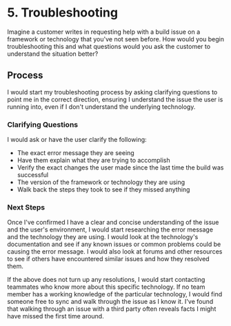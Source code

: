 # 5. Troubleshooting

Imagine a customer writes in requesting help with a build issue on a framework or technology that you've not seen before. How would you begin troubleshooting this and what questions would you ask the customer to understand the situation better?

## Process

I would start my troubleshooting process by asking clarifying questions to point me in the correct direction, ensuring I understand the issue the user is running into, even if I don't understand the underlying technology.

### Clarifying Questions

I would ask or have the user clarify the following:

- The exact error message they are seeing
- Have them explain what they are trying to accomplish
- Verify the exact changes the user made since the last time the build was successful
- The version of the framework or technology they are using
- Walk back the steps they took to see if they missed anything

### Next Steps

Once I've confirmed I have a clear and concise understanding of the issue and the user's environment, I would start researching the error message and the technology they are using. I would look at the technology's documentation and see if any known issues or common problems could be causing the error message. I would also look at forums and other resources to see if others have encountered similar issues and how they resolved them.

If the above does not turn up any resolutions, I would start contacting teammates who know more about this specific technology. If no team member has a working knowledge of the particular technology, I would find someone free to sync and walk through the issue as I know it. I've found that walking through an issue with a third party often reveals facts I might have missed the first time around.
